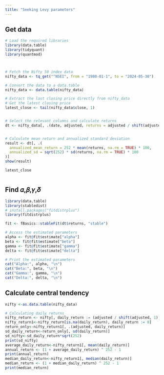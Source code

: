 ```yaml
---
title: "Seeking Levy parameters"
---
```


## Get data

```r
# Load the required libraries
library(data.table)
library(tidyquant)
library(quantmod)



# Fetch the Nifty 50 index data
nifty_data <- tq_get("^NSEI", from = "1980-01-1", to = "2024-05-30")

# Convert the data to a data.table
nifty_data <- data.table(nifty_data)

# Extract the last closing price directly from nifty_data
# Get the latest closing price
latest_close <- tail(nifty_data$close, 1)


# Select the relevant columns and calculate returns
dt <- nifty_data[, .(date, adjusted, returns = adjusted / shift(adjusted, 1) - 1)]


# Calculate mean return and annualized standard deviation
result <- dt[, .(
  annualized_mean_return = 252 * mean(returns, na.rm = TRUE) * 100,
  annualized_sd = sqrt(252) * sd(returns, na.rm = TRUE) * 100
)]
show(result)

latest_close



```

## Find 𝛼,𝛽,𝛾,𝛿

```r
library(data.table)
library(stabledist)
# install.packages("fitdistrplus")
library(fitdistrplus)

fit <- fBasics::stableFit(dt$returns, "stable")

# Access the estimated parameters
alpha <- fit@fit$estimate["alpha"]
beta <- fit@fit$estimate["beta"]
gamma <- fit@fit$estimate["gamma"]
delta <- fit@fit$estimate["delta"]

# Print the estimated parameters
cat("Alpha:", alpha, "\n")
cat("Beta:", beta, "\n")
cat("Gamma:", gamma, "\n")
cat("Delta:", delta, "\n")
```

## Calculate central tendency

```r
nifty <-as.data.table(nifty_data)
```

```r
# Calculating daily returns
nifty_return <- nifty[, daily_return := (adjusted / shift(adjusted, 1)) - 1]
nifty_return1<-nifty_return[is.na(daily_return), daily_return := 0]
return_only<-nifty_return1[, .(adjusted, daily_return)]
sd_daily_return<-return_only[, sd(daily_return)]
sd_nifty<-sd_daily_return*sqrt(252)
print(sd_nifty)
average_daily_return<-nifty_return1[, mean(daily_return)]
annual_return <- (1 + average_daily_return) ^ 252 - 1
print(annual_return)
median_daily_return<-nifty_return1[, median(daily_return)]
median_return <- (1 + median_daily_return) ^ 252 - 1
print(median_return)


```
